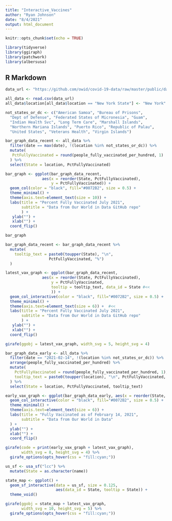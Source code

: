 ```yaml
---
title: "Interactive_Vaccines"
author: "Ryan Johnson"
date: "8/4/2021"
output: html_document
---
```


```r
knitr::opts_chunk$set(echo = TRUE)

library(tidyverse)
library(ggiraph)
library(patchwork)
library(albersusa)
```

## R Markdown

```r
data_url <- "https://github.com/owid/covid-19-data/raw/master/public/data/vaccinations/us_state_vaccinations.csv"

all_data <- read.csv(data_url)
all_data$location[all_data$location == "New York State"] <- "New York"
```

```r
not_states_or_dc <- c("American Samoa", "Bureau of Prisons", 
  "Dept of Defense", "Federated States of Micronesia", "Guam", 
  "Indian Health Svc", "Long Term Care", "Marshall Islands", 
  "Northern Mariana Islands", "Puerto Rico", "Republic of Palau", 
  "United States", "Veterans Health", "Virgin Islands")
```

```r
bar_graph_data_recent <- all_data %>%  
  filter(date == max(date), !(location %in% not_states_or_dc)) %>%  
  mutate(
   PctFullyVaccinated = round(people_fully_vaccinated_per_hundred, 1)  
  ) %>%  
  select(State = location, PctFullyVaccinated)
```


```r
bar_graph <- ggplot(bar_graph_data_recent, 
                aes(x = reorder(State, PctFullyVaccinated), 
                    y = PctFullyVaccinated)) +
  geom_col(color = "black", fill="#0072B2", size = 0.5) +
  theme_minimal() +
  theme(axis.text=element_text(size = 10)) +
  labs(title = "Percent Fully Vaccinated July 2021",
       subtitle = "Data from Our World in Data GitHub repo"
       ) +
   ylab("") +
   xlab("") +
  coord_flip()

bar_graph
```

```r
bar_graph_data_recent <- bar_graph_data_recent %>%
  mutate(
    tooltip_text = paste0(toupper(State), "\n", 
                   PctFullyVaccinated, "%")
  )
```

```r
latest_vax_graph <- ggplot(bar_graph_data_recent, 
                aes(x = reorder(State, PctFullyVaccinated), 
                    y = PctFullyVaccinated,
                    tooltip = tooltip_text, data_id = State #<<
                    )) +
  geom_col_interactive(color = "black", fill="#0072B2", size = 0.5) +  #<<
  theme_minimal() +
  theme(axis.text=element_text(size = 6)) +  #<<
  labs(title = "Percent Fully Vaccinated July 2021",
       subtitle = "Data from Our World in Data GitHub repo"
       ) +
   ylab("") +
   xlab("") +
  coord_flip()

girafe(ggobj = latest_vax_graph, width_svg = 5, height_svg = 4)
```

```r
bar_graph_data_early <- all_data %>%
  filter(date == "2021-02-14", !(location %in% not_states_or_dc)) %>%
  arrange(people_fully_vaccinated_per_hundred) %>%
  mutate(
    PctFullyVaccinated = round(people_fully_vaccinated_per_hundred, 1),
    tooltip_text = paste0(toupper(location), "\n", PctFullyVaccinated, "%")
  ) %>%
  select(State = location, PctFullyVaccinated, tooltip_text)

early_vax_graph <- ggplot(bar_graph_data_early, aes(x = reorder(State, PctFullyVaccinated), y = PctFullyVaccinated, tooltip = tooltip_text, data_id = State)) +
  geom_col_interactive(color = "black", fill="#0072B2", size = 0.5) +
  theme_minimal() +
  theme(axis.text=element_text(size = 6)) +
  labs(title = "Fully Vaccinated as of February 14, 2021",
       subtitle = "Data from Our World in Data"
  ) +
  ylab("") +
  xlab("") +
  coord_flip()
```


```r
girafe(code = print(early_vax_graph + latest_vax_graph), 
       width_svg = 8, height_svg = 4) %>% 
  girafe_options(opts_hover(css = "fill:cyan;"))
```

```r
us_sf <- usa_sf("lcc") %>%
  mutate(State = as.character(name))

state_map <- ggplot() +
  geom_sf_interactive(data = us_sf, size = 0.125, 
                      aes(data_id = State, tooltip = State)) +
  theme_void()
```

```r
girafe(ggobj = state_map + latest_vax_graph, 
       width_svg = 10, height_svg = 5) %>%
  girafe_options(opts_hover(css = "fill:cyan;"))
```


